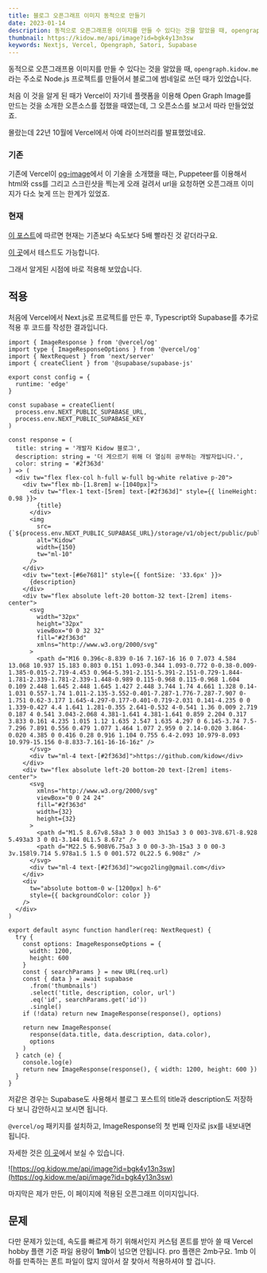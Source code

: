 ```yaml
---
title: 블로그 오픈그래프 이미지 동적으로 만들기
date: 2023-01-14
description: 동적으로 오픈그래프용 이미지를 만들 수 있다는 것을 알았을 때, opengraph.kidow.me 라는 주소로 Node.js 프로젝트를 만들어서 블로그에 썸네일로 쓰던 때가 있었습니다.
thumbnail: https://kidow.me/api/image?id=bgk4y13n3sw
keywords: Nextjs, Vercel, Opengraph, Satori, Supabase
---
```



<Frontmatter />
<ShareButtons />
<BackTop />

동적으로 오픈그래프용 이미지를 만들 수 있다는 것을 알았을 때, `opengraph.kidow.me` 라는 주소로 Node.js 프로젝트를 만들어서 블로그에 썸네일로 쓰던 때가 있었습니다.

처음 이 것을 알게 된 때가 Vercel이 자기네 플랫폼을 이용해 Open Graph Image를 만드는 것을 소개한 오픈소스를 접했을 때였는데, 그 오픈소스를 보고서 따라 만들었었죠.

몰랐는데 22년 10월에 Vercel에서 아예 라이브러리를 발표했었네요.

### 기존

기존에 Vercel이 [og-image](https://og-image.vercel.app)에서 이 기술을 소개했을 때는, Puppeteer를 이용해서 html와 css를 그리고 스크린샷을 찍는게 오래 걸려서 url을 요청하면 오픈그래프 이미지가 다소 늦게 뜨는 한계가 있었죠.

### 현재

[이 포스트](https://vercel.com/blog/introducing-vercel-og-image-generation-fast-dynamic-social-card-images)에 따르면 현재는 기존보다 속도보다 5배 빨라진 것 같더라구요.

[이 곳](https://og-playground.vercel.app)에서 테스트도 가능합니다.

그래서 알게된 시점에 바로 적용해 보았습니다.

## 적용

처음에 Vercel에서 Next.js로 프로젝트를 만든 후,
Typescript와 Supabase를 추가로 적용 후 코드를 작성한 결과입니다.

```tsx filename="pages/api/image.tsx"
import { ImageResponse } from '@vercel/og'
import type { ImageResponseOptions } from '@vercel/og'
import { NextRequest } from 'next/server'
import { createClient } from '@supabase/supabase-js'

export const config = {
  runtime: 'edge'
}

const supabase = createClient(
  process.env.NEXT_PUBLIC_SUPABASE_URL,
  process.env.NEXT_PUBLIC_SUPABASE_KEY
)

const response = (
  title: string = '개발자 Kidow 블로그',
  description: string = '더 게으르기 위해 더 열심히 공부하는 개발자입니다.',
  color: string = '#2f363d'
) => (
  <div tw="flex flex-col h-full w-full bg-white relative p-20">
    <div tw="flex mb-[1.8rem] w-[1040px]">
      <div tw="flex-1 text-[5rem] text-[#2f363d]" style={{ lineHeight: 0.98 }}>
        {title}
      </div>
      <img
        src={`${process.env.NEXT_PUBLIC_SUPABASE_URL}/storage/v1/object/public/publics/kidow.png`}
        alt="Kidow"
        width={150}
        tw="ml-10"
      />
    </div>
    <div tw="text-[#6e7681]" style={{ fontSize: '33.6px' }}>
      {description}
    </div>
    <div tw="flex absolute left-20 bottom-32 text-[2rem] items-center">
      <svg
        width="32px"
        height="32px"
        viewBox="0 0 32 32"
        fill="#2f363d"
        xmlns="http://www.w3.org/2000/svg"
      >
        <path d="M16 0.396c-8.839 0-16 7.167-16 16 0 7.073 4.584 13.068 10.937 15.183 0.803 0.151 1.093-0.344 1.093-0.772 0-0.38-0.009-1.385-0.015-2.719-4.453 0.964-5.391-2.151-5.391-2.151-0.729-1.844-1.781-2.339-1.781-2.339-1.448-0.989 0.115-0.968 0.115-0.968 1.604 0.109 2.448 1.645 2.448 1.645 1.427 2.448 3.744 1.74 4.661 1.328 0.14-1.031 0.557-1.74 1.011-2.135-3.552-0.401-7.287-1.776-7.287-7.907 0-1.751 0.62-3.177 1.645-4.297-0.177-0.401-0.719-2.031 0.141-4.235 0 0 1.339-0.427 4.4 1.641 1.281-0.355 2.641-0.532 4-0.541 1.36 0.009 2.719 0.187 4 0.541 3.043-2.068 4.381-1.641 4.381-1.641 0.859 2.204 0.317 3.833 0.161 4.235 1.015 1.12 1.635 2.547 1.635 4.297 0 6.145-3.74 7.5-7.296 7.891 0.556 0.479 1.077 1.464 1.077 2.959 0 2.14-0.020 3.864-0.020 4.385 0 0.416 0.28 0.916 1.104 0.755 6.4-2.093 10.979-8.093 10.979-15.156 0-8.833-7.161-16-16-16z" />
      </svg>
      <div tw="ml-4 text-[#2f363d]">https://github.com/kidow</div>
    </div>
    <div tw="flex absolute left-20 bottom-20 text-[2rem] items-center">
      <svg
        xmlns="http://www.w3.org/2000/svg"
        viewBox="0 0 24 24"
        fill="#2f363d"
        width={32}
        height={32}
      >
        <path d="M1.5 8.67v8.58a3 3 0 003 3h15a3 3 0 003-3V8.67l-8.928 5.493a3 3 0 01-3.144 0L1.5 8.67z" />
        <path d="M22.5 6.908V6.75a3 3 0 00-3-3h-15a3 3 0 00-3 3v.158l9.714 5.978a1.5 1.5 0 001.572 0L22.5 6.908z" />
      </svg>
      <div tw="ml-4 text-[#2f363d]">wcgo2ling@gmail.com</div>
    </div>
    <div
      tw="absolute bottom-0 w-[1200px] h-6"
      style={{ backgroundColor: color }}
    />
  </div>
)

export default async function handler(req: NextRequest) {
  try {
    const options: ImageResponseOptions = {
      width: 1200,
      height: 600
    }
    const { searchParams } = new URL(req.url)
    const { data } = await supabase
      .from('thumbnails')
      .select('title, description, color, url')
      .eq('id', searchParams.get('id'))
      .single()
    if (!data) return new ImageResponse(response(), options)

    return new ImageResponse(
      response(data.title, data.description, data.color),
      options
    )
  } catch (e) {
    console.log(e)
    return new ImageResponse(response(), { width: 1200, height: 600 })
  }
}
```

저같은 경우는 Supabase도 사용해서 블로그 포스트의 title과 description도 저장하다 보니 감안하시고 보시면 됩니다.

`@vercel/og` 패키지를 설치하고, ImageResponse의 첫 번째 인자로 jsx를 내보내면 됩니다.

자세한 것은 [이 곳](https://vercel.com/docs/concepts/functions/edge-functions/og-image-examples)에서 보실 수 있습니다.

![https://og.kidow.me/api/image?id=bgk4y13n3sw](https://og.kidow.me/api/image?id=bgk4y13n3sw)

마지막은 제가 만든, 이 페이지에 적용된 오픈그래프 이미지입니다.

## 문제

다만 문제가 있는데, 속도를 빠르게 하기 위해서인지 커스텀 폰트를 받아 쓸 때 Vercel hobby 플랜 기준 파일 용량이 **1mb**이 넘으면 안됩니다. pro 플랜은 2mb구요. 1mb 이하를 만족하는 폰트 파일이 많지 않아서 잘 찾아서 적용하셔야 할 겁니다.

<Comment />
